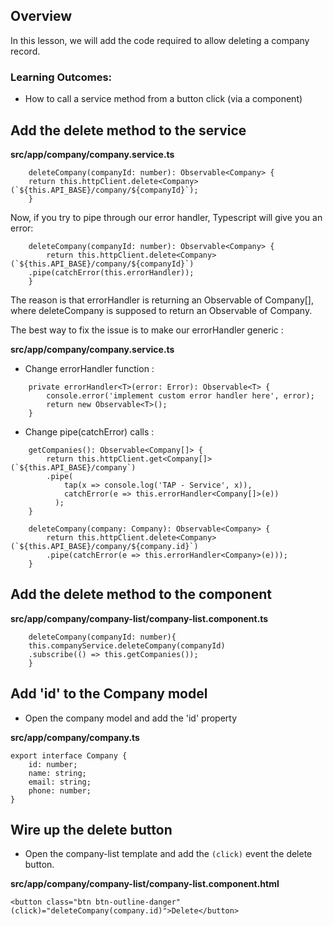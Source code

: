 ## Overview

In this lesson, we will add the code required to allow deleting a company record.

### Learning Outcomes: 
- How to call a service method from a button click (via a component)

## Add the delete method to the service

**src/app/company/company.service.ts**

```
    deleteCompany(companyId: number): Observable<Company> {
    return this.httpClient.delete<Company>(`${this.API_BASE}/company/${companyId}`);
    }
```

Now, if you try to pipe through our error handler, Typescript will give you an error:

```
    deleteCompany(companyId: number): Observable<Company> {
        return this.httpClient.delete<Company>(`${this.API_BASE}/company/${companyId}`)
    .pipe(catchError(this.errorHandler));
    }
```

The reason is that errorHandler is returning an Observable of Company[], where deleteCompany is supposed to return an Observable of Company.

The best way to fix the issue is to make our errorHandler generic :

**src/app/company/company.service.ts**

- Change errorHandler function :

```
    private errorHandler<T>(error: Error): Observable<T> {
        console.error('implement custom error handler here', error);
        return new Observable<T>();
    } 
```

- Change pipe(catchError) calls :
```
    getCompanies(): Observable<Company[]> {
        return this.httpClient.get<Company[]>(`${this.API_BASE}/company`) 
        .pipe(
            tap(x => console.log('TAP - Service', x)),
            catchError(e => this.errorHandler<Company[]>(e))
          );
    }

    deleteCompany(company: Company): Observable<Company> {
        return this.httpClient.delete<Company>(`${this.API_BASE}/company/${company.id}`)
        .pipe(catchError(e => this.errorHandler<Company>(e)));
    }
```

## Add the delete method to the component


**src/app/company/company-list/company-list.component.ts**

```
    deleteCompany(companyId: number){
    this.companyService.deleteCompany(companyId)
    .subscribe(() => this.getCompanies());
    }
```
## Add 'id' to the Company model


- Open the company model and add the 'id' property

**src/app/company/company.ts**

```
export interface Company {
    id: number;
    name: string;
    email: string;
    phone: number;
}
```
## Wire up the delete button


- Open the company-list template and add the ```(click)``` event the delete button.

**src/app/company/company-list/company-list.component.html**

```
<button class="btn btn-outline-danger" (click)="deleteCompany(company.id)">Delete</button>
```